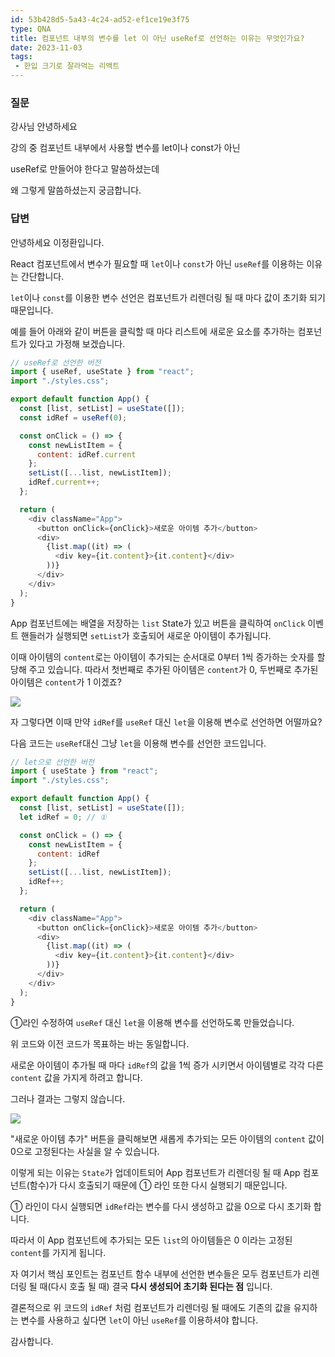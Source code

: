 ```yaml
---
id: 53b428d5-5a43-4c24-ad52-ef1ce19e3f75
type: QNA
title: 컴포넌트 내부의 변수를 let 이 아닌 useRef로 선언하는 이유는 무엇인가요?
date: 2023-11-03
tags: 
 - 한입 크기로 잘라먹는 리액트
---
```



### 질문


강사님 안녕하세요


강의 중 컴포넌트 내부에서 사용할 변수를 let이나 const가 아닌


useRef로 만들어야 한다고 말씀하셨는데


<Blank/>


왜 그렇게 말씀하셨는지 궁금합니다.


<Blank/>


### 답변


안녕하세요 이정환입니다.


React 컴포넌트에서 변수가 필요할 때 `let`이나 `const`가 아닌 `useRef`를 이용하는 이유는 간단합니다. 


`let`이나 `const`를 이용한 변수 선언은 컴포넌트가 리렌더링 될 때 마다 값이 초기화 되기 때문입니다.


예를 들어 아래와 같이 버튼을 클릭할 때 마다 리스트에 새로운 요소를 추가하는 컴포넌트가 있다고 가정해 보겠습니다.


```javascript
// useRef로 선언한 버전
import { useRef, useState } from "react";
import "./styles.css";

export default function App() {
  const [list, setList] = useState([]);
  const idRef = useRef(0);

  const onClick = () => {
    const newListItem = {
      content: idRef.current
    };
    setList([...list, newListItem]);
    idRef.current++;
  };

  return (
    <div className="App">
      <button onClick={onClick}>새로운 아이템 추가</button>
      <div>
        {list.map((it) => (
          <div key={it.content}>{it.content}</div>
        ))}
      </div>
    </div>
  );
}
```


App 컴포넌트에는 배열을 저장하는 `list` State가 있고 버튼을 클릭하여 `onClick` 이벤트 핸들러가 실행되면 `setList`가 호출되어 새로운 아이템이 추가됩니다.


이때 아이템의 `content`로는 아이템이 추가되는 순서대로 0부터 1씩 증가하는 숫자를 할당해 주고 있습니다. 따라서 첫번째로 추가된 아이템은 `content`가 0, 두번째로 추가된 아이템은 `content`가 1 이겠죠?


![](https://cdn.inflearn.com/public/files/posts/ed878040-b7c2-4b18-9558-32d9380423ad/image.png)


자 그렇다면 이때 만약 `idRef`를 `useRef` 대신 `let`을 이용해 변수로 선언하면 어떨까요?


다음 코드는 `useRef`대신 그냥 `let`을 이용해 변수를 선언한 코드입니다.


```javascript
// let으로 선언한 버전
import { useState } from "react";
import "./styles.css";

export default function App() {
  const [list, setList] = useState([]);
  let idRef = 0; // ①

  const onClick = () => {
    const newListItem = {
      content: idRef
    };
    setList([...list, newListItem]);
    idRef++;
  };

  return (
    <div className="App">
      <button onClick={onClick}>새로운 아이템 추가</button>
      <div>
        {list.map((it) => (
          <div key={it.content}>{it.content}</div>
        ))}
      </div>
    </div>
  );
}
```


①라인 수정하여 `useRef` 대신 `let`을 이용해 변수를 선언하도록 만들었습니다.


위 코드와 이전 코드가 목표하는 바는 동일합니다.


새로운 아이템이 추가될 때 마다 `idRef`의 값을 1씩 증가 시키면서 아이템별로 각각 다른 `content` 값을 가지게 하려고 합니다.


그러나 결과는 그렇지 않습니다.


![](https://cdn.inflearn.com/public/files/posts/678f5b73-3aab-4f36-84c5-01f7a13eb480/image.png)


"새로운 아이템 추가" 버튼을 클릭해보면 새롭게 추가되는 모든 아이템의 `content` 값이 0으로 고정된다는 사실을 알 수 있습니다.


이렇게 되는 이유는 `State`가 업데이트되어 App 컴포넌트가 리렌더링 될 때 App 컴포넌트(함수)가 다시 호출되기 때문에 ① 라인 또한 다시 실행되기 때문입니다.


① 라인이 다시 실행되면 `idRef`라는 변수를 다시 생성하고 값을 0으로 다시 초기화 합니다.


따라서 이 App 컴포넌트에 추가되는 모든 `list`의 아이템들은 0 이라는 고정된 `content`를 가지게 됩니다.


자 여기서 핵심 포인트는 컴포넌트 함수 내부에 선언한 변수들은 모두 컴포넌트가 리렌더링 될 때(다시 호출 될 때) 결국 **다시 생성되어 초기화 된다는 점** 입니다.


결론적으로 위 코드의 `idRef` 처럼 컴포넌트가 리렌더링 될 때에도 기존의 값을 유지하는 변수를 사용하고 싶다면 `let`이 아닌 `useRef`를 이용하셔야 합니다.


감사합니다.


<Blank/>

